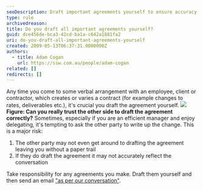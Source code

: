 ```yaml
---
seoDescription: Draft important agreements yourself to ensure accuracy and accountability, avoiding potential pitfalls like lack of documentation or misaligned understanding.
type: rule
archivedreason:
title: Do you draft all important agreements yourself?
guid: dce456de-bca3-42cd-ba1a-c642a1881fa2
uri: do-you-draft-all-important-agreements-yourself
created: 2009-05-13T06:37:31.0000000Z
authors:
  - title: Adam Cogan
    url: https://ssw.com.au/people/adam-cogan
related: []
redirects: []
---
```


Any time you come to some verbal arrangement with an employee, client or contractor, which creates or varies a contract (for example changes to rates, deliverables etc.), it's crucial you draft the agreement yourself.
![](SuccessfulProjects_DraftAgreementYourself.jpg)**Figure: Can you really trust the other side to draft the agreement correctly?**
Sometimes, especially if you are an efficient manager and enjoy delegating, it's tempting to ask the other party to write up the change. This is a major risk:

1. The other party may not even get around to drafting the agreement leaving you without a paper trail
2. If they do draft the agreement it may not accurately reflect the conversation

Take responsibility for any agreements you make. Draft them yourself and then send an email ["as per our conversation"](/do-you-prepare-then-confirm-conversations-decisions).